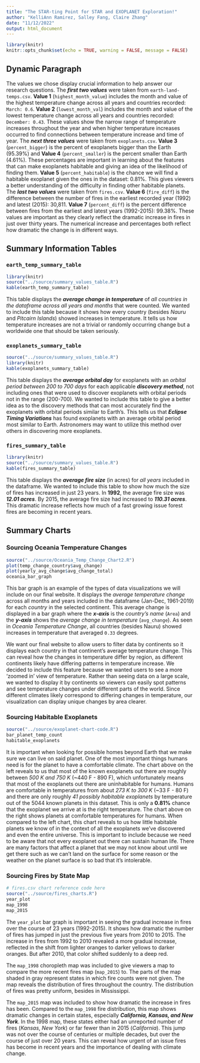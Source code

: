 ```yaml
---
title: "The STAR-ting Point for STAR and EXOPLANET Exploration!"
author: "KelliAnn Ramirez, Salley Fang, Claire Zhang"
date: "11/12/2022"
output: html_document
---
```


```r
library(knitr)
knitr::opts_chunk$set(echo = TRUE, warning = FALSE, message = FALSE)
```

## Dynamic Paragraph
The values we chose display crucial information to help answer our research questions. The ***first two values*** were taken from `earth-land-temps.csv`. **Value 1** (`highest_month_value`) includes the month and value of the highest temperature change across all years and countries recorded: `March: 0.6`. **Value 2** (`lowest_month_val`) includes the month and value of the lowest temperature change across all years and countries recorded: `December: 0.43`. These values show the narrow range of temperature increases throughout the year and when higher temperature increases occurred to find connections between temperature increase and time of year. The ***next three values*** were taken from `exoplanets.csv`. **Value 3** (`percent_bigger`) is the percent of exoplanets bigger than the Earth (95.39%) and **Value 4** (`percent_smaller`) is the percent smaller than Earth (4.61%). These percentages are important in learning about the features that can make exoplanets habitable and giving an idea of the likelihood of finding them. **Value 5** (`percent_habitable`) is the chance we will find a habitable exoplanet given the ones in the dataset: 0.81%. This gives viewers a better understanding of the difficulty in finding other habitable planets. The ***last two values*** were taken from `fires.csv`. **Value 6** (`fire_diff`) is the difference between the number of fires in the earliest recorded year (1992) and latest (2015): 30,811. **Value 7** (`percent_diff`) is the percent difference between fires from the earliest and latest years (1992-2015): 99.38%. These values are important as they clearly reflect the dramatic increase in fires in just over thirty years. The numerical increase and percentages both reflect how dramatic the change is in different ways.

## Summary Information Tables
### `earth_temp_summary_table`
```r
library(knitr)
source("../source/summary_values_table.R")
kable(earth_temp_summary_table)
```
This table displays the ***average change in temperature*** of _all countries in the dataframe across all years and months_ that were counted. We wanted to include this table because it shows how every country (besides _Nauru_ and _Pitcairn Islands_) showed increases in temperature. It tells us how temperature increases are not a trivial or randomly occurring change but a worldwide one that should be taken seriously.

### `exoplanets_summary_table`
```r
source("../source/summary_values_table.R")
library(knitr)
kable(exoplanets_summary_table)
```
This table displays the ***average orbital day*** for exoplanets with an _orbital period between 200 to 700 days_ for each applicable ***discovery method***, not including ones that were used to discover exoplanets with orbital periods not in the range (200-700). We wanted to include this table to give a better idea as to the discovery methods that can most accurately find the exoplanets with orbital periods similar to Earth's. This tells us that ***Eclipse Timing Variations*** has found exoplanets with an average orbital period most similar to Earth. Astronomers may want to utilize this method over others in discovering more exoplanets.

### `fires_summary_table`
```r
library(knitr)
source("../source/summary_values_table.R")
kable(fires_summary_table)
```
This table displays the ***average fire size*** (in acres) for _all years_ included in the dataframe. We wanted to include this table to show how much the size of fires has increased in just 23 years. In **1992**, the average fire size was ***12.01 acres***. By 2015, the average fire size had increased to ***110.31 acres***. This dramatic increase reflects how much of a fast growing issue forest fires are becoming in recent years.

## Summary Charts
### Sourcing Oceania Temperature Changes 
```r
source("../source/Oceania_Temp_Change_Chart2.R")
plot(temp_change_country$avg_change)
plot(yearly_avg_change$avg_change_total)
oceania_bar_graph
```
  
This bar graph is an example of the types of data visualizations we will include on our final website. It displays the _average temperature change_ across all months and years included in the dataframe (Jan-Dec, 1961-2019) for each _country_ in the selected continent. This average change is displayed in a bar graph where the ***x-axis*** is the _country’s name_ (`Area`) and the ***y-axis*** shows the _average change in temperature_ (`avg_change`). As seen in _Oceania Temperature Change_, all countries (besides Nauru) showed increases in temperature that averaged `0.33` degrees. 

We want our final website to allow users to filter data by continents so it displays each country in that continent’s average temperature change. This can reveal how the changes in temperature differ by region, as different continents likely have differing patterns in temperature increase. We decided to include this feature because we wanted users to see a more ‘zoomed in’ view of temperature. Rather than seeing data on a large scale, we wanted to display it by continents so viewers can easily spot patterns and see temperature changes under different parts of the world. Since different climates likely correspond to differing changes in temperature, our visualization can display unique changes by area clearer.

### Sourcing Habitable Exoplanets 
```r
source("../source/exoplanet-chart-code.R")
bar_planet_temp_count
habitable_exoplanets
```

It is important when looking for possible homes beyond Earth that we make sure we can live on said planet. One of the most important things humans need is for the planet to have a comfortable climate. The chart above on the left reveals to us that most of the known exoplanets out there are roughly between _500 K and 750 K_ (~440 F - 890 F), which unfortunately means that most of the exoplanets out there are uninhabitable for humans. Humans are comfortable in temperatures from about _273 K to 300 K_ (~33 F - 80 F) and there are only roughly _41 possibly habitable exoplanets_ by temperature out of the 5044 known planets in this dataset. This is only a **0.81%** chance that the exoplanet we arrive at is the right temperature. The chart above on the right shows planets at comfortable temperatures for humans. When compared to the left chart, this chart reveals to us how little habitable planets we know of in the context of all the exoplanets we’ve discovered and even the entire universe. This is important to include because we need to be aware that not every exoplanet out there can sustain human life. There are many factors that affect a planet that we may not know about until we get there such as we can’t land on the surface for some reason or the weather on the planet surface is so bad that it’s intolerable.

### Sourcing Fires by State Map
```r
# fires.csv chart reference code here
source("../source/fires_charts.R")
year_plot
map_1998
map_2015

```

The `year_plot` bar graph is important in seeing the gradual increase in fires over the course of
23 years (1992-2015). It shows how dramatic the number of fires has jumped in just the previous five
years from 2010 to 2015. The increase in fires from 1992 to 2010 revealed a more gradual increase,
reflected in the shift from lighter oranges to darker yellows to darker oranges. But after 2010,
that color shifted suddenly to a deep red.

The `map_1998` choropleth map was included to give viewers a map to compare the more recent fires map
(`map_2015`) to. The parts of the map shaded in gray represent states in which fire counts were not
given. The map reveals the distribution of fires throughout the country. The distribution of fires
was pretty uniform, besides in Mississippi. 

The `map_2015` map was included to show how dramatic the increase in fires has been. Compared to the
`map_1998` fire distribution, this map shows dramatic changes in certain states, especially ***California,
Kansas, and New York***. In the 1998 map, these states either had an unreported number of fires (_Kansas_, 
_New York_) or far fewer than in 2015 (_California_). This jump was not over the course of centuries or
multiple decades, but over the course of just over 20 years. This can reveal how urgent of an issue fires
has become in recent years and the importance of dealing with climate change.

